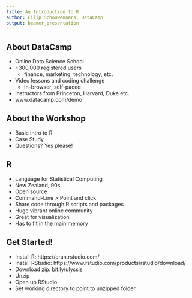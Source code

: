 ```yaml
---
title: An Introduction to R
author: Filip Schouwenaars, DataCamp
output: beamer_presentation
---
```


## About DataCamp

- Online Data Science School
- +300,000 registered users
    + finance, marketing, technology, etc.
- Video lessons and coding challenge
    + In-browser, self-paced
- Instructors from Princeton, Harvard, Duke etc.
- www.datacamp.com/demo

## About the Workshop

- Basic intro to R
- Case Study
- Questions? Yes please!

## R

- Language for Statistical Computing
- New Zealand, 90s
- Open source
- Command-Line > Point and click
- Share code through R scripts and packages
- Huge vibrant online community
- Great for visualization
- Has to fit in the main memory

## Get Started!

- Install R: https://cran.rstudio.com/
- Install RStudio: https://www.rstudio.com/products/rstudio/download/
- Download zip: [bit.ly/ulyssis](https://bit.ly/ulyssis)
- Unzip
- Open up RStudio
- Set working directory to point to unzipped folder


